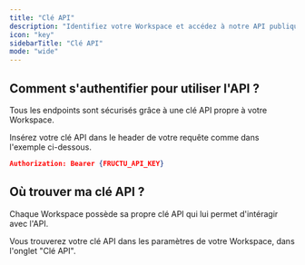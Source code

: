 ```yaml
---
title: "Clé API"
description: "Identifiez votre Workspace et accédez à notre API publique."
icon: "key"
sidebarTitle: "Clé API"
mode: "wide"
---
```


## Comment s'authentifier pour utiliser l'API ?

Tous les endpoints sont sécurisés grâce à une clé API propre à votre Workspace.

Insérez votre clé API dans le header de votre requête comme dans l'exemple ci-dessous.

```json
Authorization: Bearer {FRUCTU_API_KEY}
```

## Où trouver ma clé API ?

Chaque Workspace possède sa propre clé API qui lui permet d'intéragir avec l'API.

Vous trouverez votre clé API dans les paramètres de votre Workspace, dans l'onglet "Clé API".